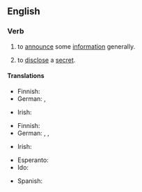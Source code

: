 ==English==

===Verb===
{{en-verb|head=[[make]] [[known]]|making known|made known|made known}}

# to [[announce]] some [[information]] generally.
#: {{usex|The decision was '''made known''' when it appeared on the evening news.|lang=en}}
# to [[disclose]] a [[secret]].
#: {{usex|I wouldn't '''make''' this '''known''' to anyone else, if I were you.|lang=en}}

====Translations====
{{trans-top|to announce generally}}
* Finnish: {{t+|fi|julkistaa}}
* German: {{t|de|bekanntmachen}}, {{t+|de|verkünden}}
{{trans-mid}}
* Irish: {{t|ga|scaoil}}
{{trans-bottom}}

{{trans-top|to disclose a secret}}
* Finnish: {{t+|fi|paljastaa}}
* German: {{t+|de|verraten}}, {{t|de|ausplaudern}}, {{t|de|weitersagen}}
{{trans-mid}}
* Irish: {{t|ga|scaoil}}
{{trans-bottom}}

{{checktrans-top}}
* Esperanto: {{t-check|eo|konigi}}
* Ido: {{t+check|io|konocigar}}
{{trans-mid}}
* Spanish: {{t+check|es|anunciar}}
{{trans-bottom}}